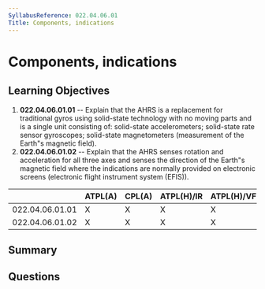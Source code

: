 ```yaml
---
SyllabusReference: 022.04.06.01
Title: Components, indications
---
```


# Components, indications

## Learning Objectives

1. **022.04.06.01.01** -- Explain that the AHRS is a replacement for traditional
   gyros using solid-state technology with no moving parts and is a single unit
   consisting of: solid-state accelerometers; solid-state rate sensor
   gyroscopes; solid-state magnetometers (measurement of the Earth"s magnetic
   field).
2. **022.04.06.01.02** -- Explain that the AHRS senses rotation and acceleration
   for all three axes and senses the direction of the Earth"s magnetic field
   where the indications are normally provided on electronic screens (electronic
   flight instrument system (EFIS)).

|                 | ATPL(A) | CPL(A) | ATPL(H)/IR | ATPL(H)/VFR | CPL(H) | IR  | CBIR(A) |
| --------------- | ------- | ------ | ---------- | ----------- | ------ | --- | ------- |
| 022.04.06.01.01 | X       | X      | X          | X           | X      | X   | X       |
| 022.04.06.01.02 | X       | X      | X          | X           | X      | X   | X       |

## Summary

## Questions
